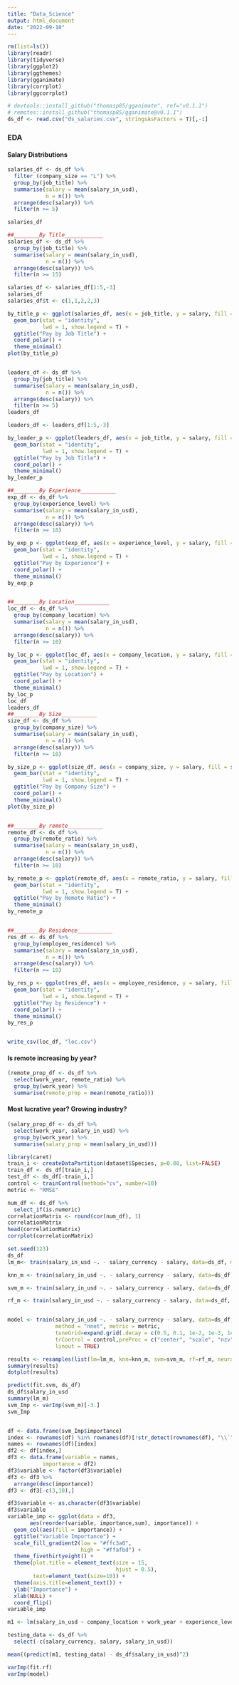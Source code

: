 ```yaml
---
title: "Data_Science"
output: html_document
date: "2022-09-10"
---
```


```r
rm(list=ls())
library(readr)
library(tidyverse)
library(ggplot2)
library(ggthemes)
library(gganimate)
library(corrplot)
library(ggcorrplot)

# devtools::install_github("thomasp85/gganimate", ref="v0.1.1")
# remotes::install_github("thomasp85/gganimate@v0.1.1")
ds_df <- read.csv("ds_salaries.csv", stringsAsFactors = T)[,-1]
```


### EDA

#### Salary Distributions

```r
salaries_df <- ds_df %>% 
  filter (company_size == "L") %>% 
  group_by(job_title) %>% 
  summarise(salary = mean(salary_in_usd),
            n = n()) %>% 
  arrange(desc(salary)) %>% 
  filter(n >= 5)

salaries_df
```

```r
##________By Title____________
salaries_df <- ds_df %>% 
  group_by(job_title) %>% 
  summarise(salary = mean(salary_in_usd),
            n = n()) %>% 
  arrange(desc(salary)) %>% 
  filter(n >= 15)

salaries_df <- salaries_df[1:5,-3]
salaries_df
salaries_df$t <- c(1,1,2,2,3)

by_title_p <- ggplot(salaries_df, aes(x = job_title, y = salary, fill = salary, frame = t)) +
  geom_bar(stat = "identity",
           lwd = 1, show.legend = T) +
  ggtitle("Pay by Job Title") +
  coord_polar() + 
  theme_minimal()
plot(by_title_p)


leaders_df <- ds_df %>% 
  group_by(job_title) %>% 
  summarise(salary = mean(salary_in_usd),
            n = n()) %>% 
  arrange(desc(salary)) %>% 
  filter(n >= 5)
leaders_df

leaders_df <- leaders_df[1:5,-3]

by_leader_p <- ggplot(leaders_df, aes(x = job_title, y = salary, fill = salary)) +
  geom_bar(stat = "identity",
           lwd = 1, show.legend = T) +
  ggtitle("Pay by Job Title") +
  coord_polar() + 
  theme_minimal()
by_leader_p

##________By Experience___________
exp_df <- ds_df %>% 
  group_by(experience_level) %>% 
  summarise(salary = mean(salary_in_usd),
            n = n()) %>% 
  arrange(desc(salary)) %>% 
  filter(n >= 10)

by_exp_p <- ggplot(exp_df, aes(x = experience_level, y = salary, fill = salary)) +
  geom_bar(stat = "identity",
           lwd = 1, show.legend = T) +
  ggtitle("Pay by Experience") +
  coord_polar() + 
  theme_minimal()
by_exp_p


##________By Location___________
loc_df <- ds_df %>% 
  group_by(company_location) %>% 
  summarise(salary = mean(salary_in_usd),
            n = n()) %>% 
  arrange(desc(salary)) %>% 
  filter(n >= 10)

by_loc_p <- ggplot(loc_df, aes(x = company_location, y = salary, fill = salary)) +
  geom_bar(stat = "identity",
           lwd = 1, show.legend = T) +
  ggtitle("Pay by Location") +
  coord_polar() + 
  theme_minimal()
by_loc_p
loc_df
leaders_df
##________By Size___________
size_df <- ds_df %>% 
  group_by(company_size) %>% 
  summarise(salary = mean(salary_in_usd),
            n = n()) %>% 
  arrange(desc(salary)) %>% 
  filter(n >= 10)

by_size_p <- ggplot(size_df, aes(x = company_size, y = salary, fill = salary)) +
  geom_bar(stat = "identity",
           lwd = 1, show.legend = T) +
  ggtitle("Pay by Company Size") +
  coord_polar() + 
  theme_minimal()
plot(by_size_p)


##________By remote___________
remote_df <- ds_df %>% 
  group_by(remote_ratio) %>% 
  summarise(salary = mean(salary_in_usd),
            n = n()) %>% 
  arrange(desc(salary)) %>% 
  filter(n >= 10)

by_remote_p <- ggplot(remote_df, aes(x = remote_ratio, y = salary, fill = salary)) +
  geom_bar(stat = "identity",
           lwd = 1, show.legend = T) +
  ggtitle("Pay by Remote Ratio") +
  theme_minimal()
by_remote_p


##________By Residence___________
res_df <- ds_df %>% 
  group_by(employee_residence) %>% 
  summarise(salary = mean(salary_in_usd),
            n = n()) %>% 
  arrange(desc(salary)) %>% 
  filter(n >= 10)

by_res_p <- ggplot(res_df, aes(x = employee_residence, y = salary, fill = salary)) +
  geom_bar(stat = "identity",
           lwd = 1, show.legend = T) +
  ggtitle("Pay by Residence") +
  coord_polar() + 
  theme_minimal()
by_res_p


write_csv(loc_df, "loc.csv")
```

#### Is remote increasing by year?
```r
(remote_prop_df <- ds_df %>% 
  select(work_year, remote_ratio) %>% 
  group_by(work_year) %>% 
  summarise(remote_prop = mean(remote_ratio)))
```


#### Most lucrative year? Growing industry?
```r
(salary_prop_df <- ds_df %>% 
  select(work_year, salary_in_usd) %>% 
  group_by(work_year) %>% 
  summarise(salary_prop = mean(salary_in_usd)))
```


```r
library(caret)
train_i <- createDataPartition(dataset$Species, p=0.80, list=FALSE)
train_df <- ds_df[train_i,]
test_df <- ds_df[-train_i,]
control <- trainControl(method="cv", number=10)
metric <- "RMSE"
```

```r
num_df <- ds_df %>% 
  select_if(is.numeric)
correlationMatrix <- round(cor(num_df), 1)
correlationMatrix
head(correlationMatrix)
corrplot(correlationMatrix)

```



```r
set.seed(123)
ds_df
lm_m<- train(salary_in_usd ~. - salary_currency - salary, data=ds_df, method="lm",preProc = c("center", "scale", "nzv"), metric=metric, trControl=control)

knn_m <- train(salary_in_usd ~. - salary_currency - salary, data=ds_df, method="knn",preProc = c("center", "scale", "nzv"), metric=metric, trControl=control)

svm_m <- train(salary_in_usd ~. - salary_currency - salary, data=ds_df, method="svmRadial",preProc = c("center", "scale", "nzv"), metric=metric, trControl=control)

rf_m <- train(salary_in_usd ~. - salary_currency - salary, data=ds_df, method="rf", preProc = c("center", "scale", "nzv"), metric=metric, trControl=control)


model <- train(salary_in_usd ~. - salary_currency - salary, data=ds_df, 
               method = "nnet", metric = metric,
               tuneGrid=expand.grid(.decay = c(0.5, 0.1, 1e-2, 1e-3, 1e-4, 1e-5, 1e-6, 1e-7, 1e-8, 1e-9, 1e-10),.size = c(3, 5, 10, 20)),
               trControl = control,preProc = c("center", "scale", "nzv"),
               linout = TRUE)

results <- resamples(list(lm=lm_m, knn=knn_m, svm=svm_m, rf=rf_m, neural = model))
summary(results)
dotplot(results)

predict(fit.svm, ds_df)
ds_df$salary_in_usd
summary(lm_m)
svm_Imp <- varImp(svm_m)[-3.]
svm_Imp


df <- data.frame(svm_Imp$importance)
index <- rownames(df) %in% rownames(df)[!str_detect(rownames(df), "\\`")]
names <- rownames(df)[index]
df2 <- df[index,]
df3 <- data.frame(variable = names,
           importance = df2)
df3$variable <- factor(df3$variable)
df3 <- df3 %>% 
  arrange(desc(importance)) 
df3 <- df3[-c(3,10),]

df3$variable <- as.character(df3$variable)
df3$variable
variable_imp <- ggplot(data = df3,
       aes(reorder(variable, importance,sum), importance)) + 
  geom_col(aes(fill = importance)) + 
  ggtitle("Variable Importance") +
  scale_fill_gradient2(low = "#ffc3a0",
                       high = "#ffafbd") +
  theme_fivethirtyeight() +
  theme(plot.title = element_text(size = 15,
                                  hjust = 0.5),
        text=element_text(size=10)) +
  theme(axis.title=element_text()) +
  ylab("Importance") +
  xlab(NULL) +
  coord_flip()
variable_imp
```

```r
m1 <- lm(salary_in_usd ~ company_location + work_year + experience_level + employment_type + job_title + remote_ratio + company_size + employee_residence, data = ds_df)

testing_data <- ds_df %>% 
  select(-c(salary_currency, salary, salary_in_usd))

mean((predict(m1, testing_data) - ds_df$salary_in_usd)^2)

varImp(fit.rf)
varImp(model)
```


